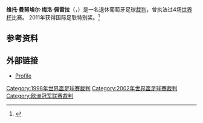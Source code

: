 {{Infobox football official
| name = 维托·佩雷拉<br>{{small|Vítor Pereira}}
| fullname = Vítor Manuel Melo Pereira
| image =
| caption =
| birth_date = {{birth date and age|1957|04|21|mf=y}}
| birth_place = [[葡萄牙|葡萄牙]][[里斯本|里斯本]]
| death_date =
| death_place =
| role1 = 裁判
| years1 = 1989–2002
| league1 = [[葡萄牙足球超级联赛|葡超]]
| internationalyears1 = 1992–2002
| confederation1 = [[FIFA国际裁判名录|FIFA]]
| internationalrole1 = 裁判
| otheroccupation = 
}}

'''维托·曼努埃尔·梅洛·佩雷拉'''（{{lang-pt|'''Vítor Manuel Melo Pereira'''}}，{{bd|1957年|4月21日|catIdx=Pereira, Vítor}}）是一名退休葡萄牙足球[[裁判_(足球)|裁判]]，曾执法过4场[[國際足協世界盃|世界杯]]比赛。
2011年获得国际足联特别奖。<ref>{{cite web|url=http://pitido-inicial.blogspot.com/2011/10/fifa-referees-special-award.html|title= PITIDO INICIAL: FIFA Referees' Special Award|language=es}}</ref>
==参考资料==
{{Reflist}}
==外部链接==
* [https://web.archive.org/web/20070929121152/http://www.weltfussball.de/schiedsrichter_profil.php?id=1872 Profile]
[[Category:1998年世界盃足球賽裁判|Category:1998年世界盃足球賽裁判]]
[[Category:2002年世界盃足球賽裁判|Category:2002年世界盃足球賽裁判]]
[[Category:欧洲冠军联赛裁判|Category:欧洲冠军联赛裁判]]